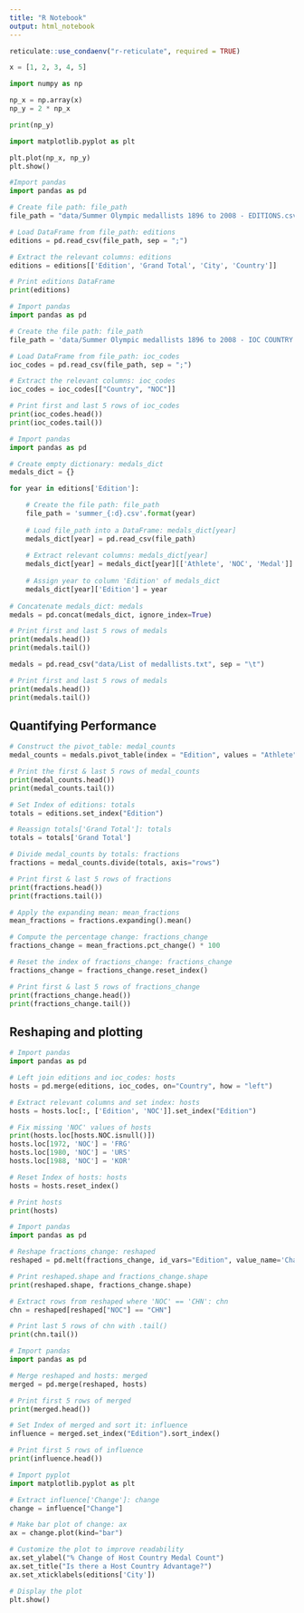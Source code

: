 ```yaml
---
title: "R Notebook"
output: html_notebook
---
```


```r
reticulate::use_condaenv("r-reticulate", required = TRUE)
```


```python
x = [1, 2, 3, 4, 5]

import numpy as np

np_x = np.array(x)
np_y = 2 * np_x

print(np_y) 

```

```python
import matplotlib.pyplot as plt

plt.plot(np_x, np_y)
plt.show()
```

```python
#Import pandas
import pandas as pd

# Create file path: file_path
file_path = "data/Summer Olympic medallists 1896 to 2008 - EDITIONS.csv"

# Load DataFrame from file_path: editions
editions = pd.read_csv(file_path, sep = ";")

# Extract the relevant columns: editions
editions = editions[['Edition', 'Grand Total', 'City', 'Country']]

# Print editions DataFrame
print(editions)
```

```python
# Import pandas
import pandas as pd

# Create the file path: file_path
file_path = 'data/Summer Olympic medallists 1896 to 2008 - IOC COUNTRY CODES.csv'

# Load DataFrame from file_path: ioc_codes
ioc_codes = pd.read_csv(file_path, sep = ";")

# Extract the relevant columns: ioc_codes
ioc_codes = ioc_codes[["Country", "NOC"]]

# Print first and last 5 rows of ioc_codes
print(ioc_codes.head())
print(ioc_codes.tail())
```
```python
# Import pandas
import pandas as pd

# Create empty dictionary: medals_dict
medals_dict = {}

for year in editions['Edition']:

    # Create the file path: file_path
    file_path = 'summer_{:d}.csv'.format(year)
    
    # Load file_path into a DataFrame: medals_dict[year]
    medals_dict[year] = pd.read_csv(file_path)
    
    # Extract relevant columns: medals_dict[year]
    medals_dict[year] = medals_dict[year][['Athlete', 'NOC', 'Medal']]
    
    # Assign year to column 'Edition' of medals_dict
    medals_dict[year]['Edition'] = year
    
# Concatenate medals_dict: medals
medals = pd.concat(medals_dict, ignore_index=True)

# Print first and last 5 rows of medals
print(medals.head())
print(medals.tail())
```

```python
medals = pd.read_csv("data/List of medallists.txt", sep = "\t")

# Print first and last 5 rows of medals
print(medals.head())
print(medals.tail())
```

## Quantifying Performance

```python
# Construct the pivot_table: medal_counts
medal_counts = medals.pivot_table(index = "Edition", values = "Athlete", columns = "NOC", aggfunc="count")

# Print the first & last 5 rows of medal_counts
print(medal_counts.head())
print(medal_counts.tail())
```

```python
# Set Index of editions: totals
totals = editions.set_index("Edition")

# Reassign totals['Grand Total']: totals
totals = totals['Grand Total']

# Divide medal_counts by totals: fractions
fractions = medal_counts.divide(totals, axis="rows")

# Print first & last 5 rows of fractions
print(fractions.head())
print(fractions.tail())
```

```python
# Apply the expanding mean: mean_fractions
mean_fractions = fractions.expanding().mean()

# Compute the percentage change: fractions_change
fractions_change = mean_fractions.pct_change() * 100

# Reset the index of fractions_change: fractions_change
fractions_change = fractions_change.reset_index()

# Print first & last 5 rows of fractions_change
print(fractions_change.head())
print(fractions_change.tail())
```


## Reshaping and plotting

```python
# Import pandas
import pandas as pd

# Left join editions and ioc_codes: hosts
hosts = pd.merge(editions, ioc_codes, on="Country", how = "left")

# Extract relevant columns and set index: hosts
hosts = hosts.loc[:, ['Edition', 'NOC']].set_index("Edition")

# Fix missing 'NOC' values of hosts
print(hosts.loc[hosts.NOC.isnull()])
hosts.loc[1972, 'NOC'] = 'FRG'
hosts.loc[1980, 'NOC'] = 'URS'
hosts.loc[1988, 'NOC'] = 'KOR'

# Reset Index of hosts: hosts
hosts = hosts.reset_index()

# Print hosts
print(hosts)
```

```python
# Import pandas
import pandas as pd

# Reshape fractions_change: reshaped
reshaped = pd.melt(fractions_change, id_vars="Edition", value_name='Change')

# Print reshaped.shape and fractions_change.shape
print(reshaped.shape, fractions_change.shape)

# Extract rows from reshaped where 'NOC' == 'CHN': chn
chn = reshaped[reshaped["NOC"] == "CHN"]

# Print last 5 rows of chn with .tail()
print(chn.tail())
```

```python
# Import pandas
import pandas as pd

# Merge reshaped and hosts: merged
merged = pd.merge(reshaped, hosts)

# Print first 5 rows of merged
print(merged.head())

# Set Index of merged and sort it: influence
influence = merged.set_index("Edition").sort_index()

# Print first 5 rows of influence
print(influence.head())
```

```python
# Import pyplot
import matplotlib.pyplot as plt

# Extract influence['Change']: change
change = influence["Change"]

# Make bar plot of change: ax
ax = change.plot(kind="bar")

# Customize the plot to improve readability
ax.set_ylabel("% Change of Host Country Medal Count")
ax.set_title("Is there a Host Country Advantage?")
ax.set_xticklabels(editions['City'])

# Display the plot
plt.show()
```

